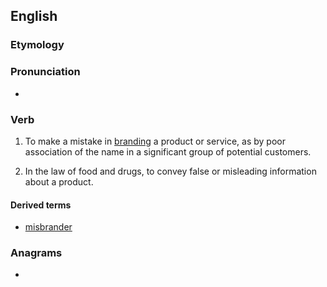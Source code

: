 ==English==

===Etymology===
{{prefix|en|mis|brand}}

===Pronunciation===
* {{rhymes|en|ænd}}

===Verb===
{{en-verb}}

# {{lb|en|business|marketing}} To make a mistake in [[branding]] a product or service, as by poor association of the name in a significant group of potential customers.
# {{lb|en|legal}} In the law of food and drugs, to convey false or misleading information about a product.

====Derived terms====
* [[misbrander]]

===Anagrams===
* {{anagrams|en|a=abdimnrs|man-birds}}